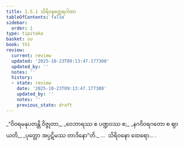 ```yaml
---
title: 1.5.1 သိရိဝဍ္ဎတ္ထေရဂါထာ
tableOfContents: false
sidebar:
  order: 1
type: tipitaka
basket: su
book: th1
review:
  current: review
  updated: '2025-10-23T09:13:47.177300'
  updated_by: ''
  notes: ''
  history:
  - state: review
    date: '2025-10-23T09:13:47.177300'
    updated_by: ''
    notes: ''
    previous_state: draft
---
```



<ReviewStatus review={frontmatter.review} showDetails={true} />

<HypothesisAnnotation frontmatter={frontmatter} />

<DynamicBreadcrumb />

<Division number="41" book="th1" e="ch" v="19" p="229">

<Paragraph number="94" type="verses" book="th1">
_“ဝိဝရမနုပတန္တိ ဝိဇ္ဇုတာ,_  
_ဝေဘာရဿ စ ပဏ္ဍဝဿ စ;_  
_နဂဝိဝရဂတော စ ဈာယတိ,_  
_ပုတ္တော အပ္ပဋိမဿ တာဒိနော”တိ._  


</Paragraph>
</Division>

<Paragraph number="95" type="center" book="th1">
…  သိရိဝဍ္ဎော ထေရော… .
</Paragraph>